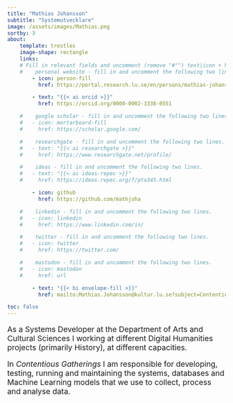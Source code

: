 ```yaml
---
title: "Mathias Johansson"
subtitle: "Systemutvecklare"
image: /assets/images/Mathias.png
sortby: 3
about:
    template: trestles
    image-shape: rectangle
    links:
    # Fill in relevant fields and uncomment (remove "#"") text|icon + href rows
    #    personal website - fill in and uncomment the following two lines.
        - icon: person-fill
          href: https://portal.research.lu.se/en/persons/mathias-johansson

        - text: "{{< ai orcid >}}"
          href: https://orcid.org/0000-0002-3338-0551

    #    google scholar - fill in and uncomment the following two lines.
    #   - icon: mortarboard-fill
    #     href: https://scholar.google.com/

    #    researchgate - fill in and uncomment the following two lines.
    #   - text: "{{< ai researchgate >}}"
    #     href: https://www.researchgate.net/profile/

    #    ideas - fill in and uncomment the following two lines.
    #   - text: "{{< ai ideas-repec >}}"
    #     href: https://ideas.repec.org/f/pto345.html

        - icon: github
          href: https://github.com/mathjoha

    #    linkedin - fill in and uncomment the following two lines.
    #   - icon: linkedin
    #     href: https://www.linkedin.com/in/

    #    twitter - fill in and uncomment the following two lines.
    #   - icon: twitter
    #     href: https://twitter.com/

    #    mastodon - fill in and uncomment the following two lines.
    #   - icon: mastodon
    #     href: url

        - text: "{{< bi envelope-fill >}}"
          href: mailto:Mathias.Johansson@kultur.lu.se?subject=ContentiousGatherings

toc: false
---
```


::: { style="font-size: 125%;" }

As a Systems Developer at the Department of Arts and Cultural Sciences I working at different Digital Humanities projects (primarily History), at different capacities.


In *Contentious Gatherings* I am responsible for developing, testing, running and maintaining the systems, databases and Machine Learning models that we use to collect, process and analyse data.


:::
